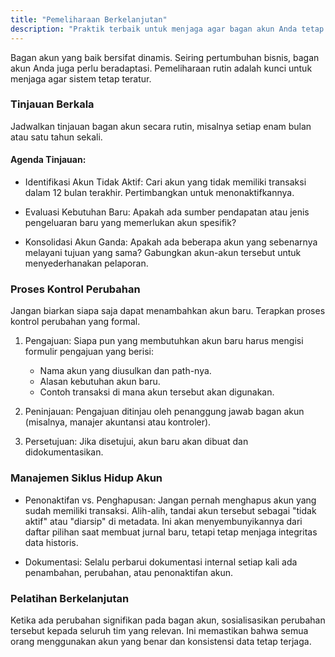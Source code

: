 ```yaml
---
title: "Pemeliharaan Berkelanjutan" 
description: "Praktik terbaik untuk menjaga agar bagan akun Anda tetap bersih, relevan, dan efisien seiring waktu."
---
```


Bagan akun yang baik bersifat dinamis. Seiring pertumbuhan bisnis, bagan akun Anda juga perlu beradaptasi. Pemeliharaan rutin adalah kunci untuk menjaga agar sistem tetap teratur.

### Tinjauan Berkala
Jadwalkan tinjauan bagan akun secara rutin, misalnya setiap enam bulan atau satu tahun sekali.

#### Agenda Tinjauan:

- Identifikasi Akun Tidak Aktif: Cari akun yang tidak memiliki transaksi dalam 12 bulan terakhir. Pertimbangkan untuk menonaktifkannya.

- Evaluasi Kebutuhan Baru: Apakah ada sumber pendapatan atau jenis pengeluaran baru yang memerlukan akun spesifik?

- Konsolidasi Akun Ganda: Apakah ada beberapa akun yang sebenarnya melayani tujuan yang sama? Gabungkan akun-akun tersebut untuk menyederhanakan pelaporan.

### Proses Kontrol Perubahan
Jangan biarkan siapa saja dapat menambahkan akun baru. Terapkan proses kontrol perubahan yang formal.

1. Pengajuan: Siapa pun yang membutuhkan akun baru harus mengisi formulir pengajuan yang berisi:
   - Nama akun yang diusulkan dan path-nya.
   - Alasan kebutuhan akun baru.
   - Contoh transaksi di mana akun tersebut akan digunakan.

2. Peninjauan: Pengajuan ditinjau oleh penanggung jawab bagan akun (misalnya, manajer akuntansi atau kontroler).

3. Persetujuan: Jika disetujui, akun baru akan dibuat dan didokumentasikan.

### Manajemen Siklus Hidup Akun
- Penonaktifan vs. Penghapusan: Jangan pernah menghapus akun yang sudah memiliki transaksi. Alih-alih, tandai akun tersebut sebagai "tidak aktif" atau "diarsip" di metadata. Ini akan menyembunyikannya dari daftar pilihan saat membuat jurnal baru, tetapi tetap menjaga integritas data historis.

- Dokumentasi: Selalu perbarui dokumentasi internal setiap kali ada penambahan, perubahan, atau penonaktifan akun.

### Pelatihan Berkelanjutan
Ketika ada perubahan signifikan pada bagan akun, sosialisasikan perubahan tersebut kepada seluruh tim yang relevan. Ini memastikan bahwa semua orang menggunakan akun yang benar dan konsistensi data tetap terjaga.